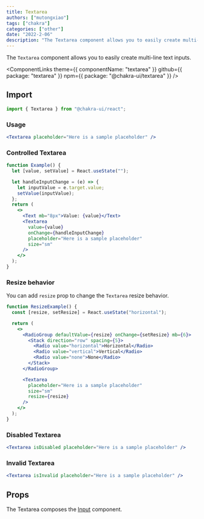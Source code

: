 ```yaml
---
title: Textarea
authors: ["mutongxiao"]
tags: ["chakra"]
categories: ["other"]
date: "2022-2-06"
description: "The Textarea component allows you to easily create multi-line text inputs."
---
```


The `Textarea` component allows you to easily create multi-line text inputs.

<ComponentLinks
  theme={{ componentName: "textarea" }}
  github={{ package: "textarea" }}
  npm={{ package: "@chakra-ui/textarea" }}
/>



## Import

```js
import { Textarea } from "@chakra-ui/react";
```

### Usage

```jsx
<Textarea placeholder="Here is a sample placeholder" />
```

### Controlled Textarea

```jsx
function Example() {
  let [value, setValue] = React.useState("");

  let handleInputChange = (e) => {
    let inputValue = e.target.value;
    setValue(inputValue);
  };
  return (
    <>
      <Text mb="8px">Value: {value}</Text>
      <Textarea
        value={value}
        onChange={handleInputChange}
        placeholder="Here is a sample placeholder"
        size="sm"
      />
    </>
  );
}
```

### Resize behavior

You can add `resize` prop to change the `Textarea` resize behavior.

```jsx
function ResizeExample() {
  const [resize, setResize] = React.useState("horizontal");

  return (
    <>
      <RadioGroup defaultValue={resize} onChange={setResize} mb={6}>
        <Stack direction="row" spacing={5}>
          <Radio value="horizontal">Horizontal</Radio>
          <Radio value="vertical">Vertical</Radio>
          <Radio value="none">None</Radio>
        </Stack>
      </RadioGroup>

      <Textarea
        placeholder="Here is a sample placeholder"
        size="sm"
        resize={resize}
      />
    </>
  );
}
```

### Disabled Textarea

```jsx
<Textarea isDisabled placeholder="Here is a sample placeholder" />
```

### Invalid Textarea

```jsx
<Textarea isInvalid placeholder="Here is a sample placeholder" />
```

## Props

The Textarea composes the [Input](/docs/components/form/input) component.

<PropsTable of="Textarea" />

